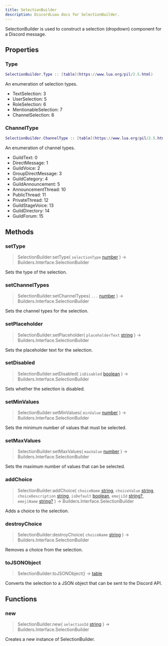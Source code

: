 ```yaml
---
title: SelectionBuilder
description: DiscordLuau docs for SelectionBuilder.
---
```

[//]: # (This file was automatically compiled through the Generator luau code under this repository)
[//]: # (if you want to edit the documentation of discord-luau, please write changes)
[//]: # (to the discord-luau repository itself, we extract the comments from discord-luau and translate)
[//]: # (them into markdown files that Nextra can interpret!)

SelectionBuilder is used to construct a selection (dropdown) component for a Discord message.

[//]: # (----- DOCUMENT PROPERTIES ----- )

## Properties

### Type

 ```lua
 SelectionBuilder.Type :: [table](https://www.lua.org/pil/2.5.html)
```


An enumeration of selection types.

- TextSelection: 3
- UserSelection: 5
- RoleSelection: 6
- MentionableSelection: 7
- ChannelSelection: 8
### ChannelType

 ```lua
 SelectionBuilder.ChannelType :: [table](https://www.lua.org/pil/2.5.html)
```


An enumeration of channel types.

- GuildText: 0
- DirectMessage: 1
- GuildVoice: 2
- GroupDirectMessage: 3
- GuildCategory: 4
- GuildAnnouncement: 5
- AnnouncementThread: 10
- PublicThread: 11
- PrivateThread: 12
- GuildStageVoice: 13
- GuildDirectory: 14
- GuildForum: 15

[//]: # (----- DOCUMENT METHODS ----- )

## Methods

### setType

> SelectionBuilder:setType( `selectionType` [number](https://www.lua.org/pil/2.3.html) ) ->  Builders.Interface.SelectionBuilder 

Sets the type of the selection.
### setChannelTypes

> SelectionBuilder:setChannelTypes( `...` [number](https://www.lua.org/pil/2.3.html) ) ->  Builders.Interface.SelectionBuilder 

Sets the channel types for the selection.
### setPlaceholder

> SelectionBuilder:setPlaceholder( `placeholderText` [string](https://www.lua.org/pil/2.4.html) ) ->  Builders.Interface.SelectionBuilder 

Sets the placeholder text for the selection.
### setDisabled

> SelectionBuilder:setDisabled( `isDisabled` [boolean](https://www.lua.org/pil/2.2.html) ) ->  Builders.Interface.SelectionBuilder 

Sets whether the selection is disabled.
### setMinValues

> SelectionBuilder:setMinValues( `minValue` [number](https://www.lua.org/pil/2.3.html) ) ->  Builders.Interface.SelectionBuilder 

Sets the minimum number of values that must be selected.
### setMaxValues

> SelectionBuilder:setMaxValues( `maxValue` [number](https://www.lua.org/pil/2.3.html) ) ->  Builders.Interface.SelectionBuilder 

Sets the maximum number of values that can be selected.
### addChoice

> SelectionBuilder:addChoice( `choiceName` [string](https://www.lua.org/pil/2.4.html), `choiceValue` [string](https://www.lua.org/pil/2.4.html), `choiceDescription` [string](https://www.lua.org/pil/2.4.html), `isDefault` [boolean](https://www.lua.org/pil/2.2.html), `emojiId` [string?](https://www.lua.org/pil/2.4.html), `emojiName` [string?](https://www.lua.org/pil/2.4.html) ) ->  Builders.Interface.SelectionBuilder 

Adds a choice to the selection.
### destroyChoice

> SelectionBuilder:destroyChoice( `choiceName` [string](https://www.lua.org/pil/2.4.html) ) ->  Builders.Interface.SelectionBuilder 

Removes a choice from the selection.
### toJSONObject

> SelectionBuilder:toJSONObject() ->  [table](https://www.lua.org/pil/2.5.html) 

Converts the selection to a JSON object that can be sent to the Discord API.

[//]: # (----- DOCUMENT FUNCTIONS ----- )

## Functions

### new

> SelectionBuilder.new( `selectionId` [string](https://www.lua.org/pil/2.4.html) ) ->  Builders.Interface.SelectionBuilder 

Creates a new instance of SelectionBuilder.

